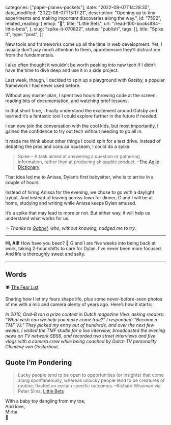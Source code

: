 
  categories: ["paper-planes-packets"],
  date: "2022-08-07T14:29:35",
  date_modified: "2022-08-07T15:17:21",
  description:
    "Opening up to tiny experiments and making important discoveries along the way.",
  id: "7592",
  related_reading: {
    emoji: "🎰",
    title: "Little Bets",
    url: "/read-100-books#84-little-bets",
  },
  slug: "spike-it-070822",
  status: "publish",
  tags: [],
  title: "Spike It",
  type: "post",
};


New tools and frameworks come up all the time in web development. Yet, I usually don’t pay much attention to them, apprehensive they’ll distract me from the fundamentals.

I also often thought it wouldn’t be worth peeking into new tech if I didn’t have the time to dive deep and use it in a side project.

Last week, though, I decided to spin up a playground with Gatsby, a popular framework I had never used before.

Without any master plan, I spent two hours throwing code at the screen, reading bits of documentation, and watching brief lessons.

In that short time, I finally understood the excitement around Gatsby and learned it’s a fantastic tool I could explore further in the future if needed.

I can now join the conversation with the cool kids, but most importantly, I gained the confidence to try out tech without needing to go all in.

It made me think about other things I could spin for a test drive. Instead of debating the pros and cons ad nauseam, I could do a spike.

> Spike – A task aimed at answering a question or gathering information, rather than at producing shippable product. –[The Agile Dictionary](http://agiledictionary.com/209/spike/)

That idea led me to Anissa, Dylan’s first babysitter, who is to arrive in a couple of hours.

Instead of hiring Anissa for the evening, we chose to go with a daylight tryout. And instead of leaving across town for dinner, G and I will be at home, studying and writing while Anissa keeps Dylan amused.

It’s a spike that may lead to more or not. But either way, it will help us understand what works for us.

_✨ Thanks to [Gabriel](https://gabrielpoca.com/), who, without knowing, nudged me to try._

---

**Hi, All!** How have you been? 🌴 G and I are five weeks into being back at work, taking 2-hour shifts to care for Dylan. I’ve never been more focused. And life is thoroughly sweet and salty.

---

## Words

🕷 [The Fear List](/posts/the-fear-list/)

Sharing how I let my fears shape life, plus some never-before-seen photos of me with a mic and camera plenty of years ago. Here’s how it starts:

_In 2010, Oral-B ran a prize contest in Dutch magazine Viva, asking readers: “What wish can we help you make come true?” I responded: “Become a TMF VJ.” They picked my entry out of hundreds, and over the next few weeks, I visited the TMF studio for a live interview, broadcasted the evening news on TV network SBS6, and recorded two street interviews and five vlogs with a camera crew while being coached by Dutch TV personality Chimène van Oosterhout._

## Quote I’m Pondering

> Lucky people tend to be open to opportunities (or insights) that come along spontaneously, whereas unlucky people tend to be creatures of routine, fixated on certain specific outcomes. –Richard Wiseman via Peter Sims, [Little Bets](/read-100-books#84-little-bets)

With a baby toy dangling from my toe,\
And love,\
Mirha\
🚀
